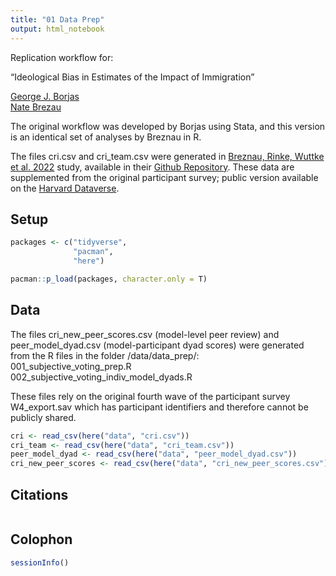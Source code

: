 ```yaml
---
title: "01 Data Prep"
output: html_notebook
---
```

Replication workflow for:

"Ideological Bias in Estimates of the Impact of Immigration"

[George J. Borjas](https://www.hks.harvard.edu/faculty/george-borjas) <br>
[Nate Brezau](https://sites.google.com/site/nbreznau/) <br>

The original workflow was developed by Borjas using Stata, and this version is an identical set of analyses by Breznau in R. 

The files cri.csv and cri_team.csv were generated in [Breznau, Rinke, Wuttke et al. 2022](https://www.pnas.org/doi/10.1073/pnas.2203150119) study, available in their [Github Repository](https://github.com/nbreznau/CRI). These data are supplemented from the original participant survey; public version available on the [Harvard Dataverse](https://dataverse.harvard.edu/dataset.xhtml?persistentId=doi:10.7910/DVN/UUP8CX).

## Setup

```r

packages <- c("tidyverse",
              "pacman",
              "here")

pacman::p_load(packages, character.only = T)

```

## Data

The files cri_new_peer_scores.csv (model-level peer review) and peer_model_dyad.csv (model-participant dyad scores) were generated from the R files in the folder /data/data_prep/: <br>
001_subjective_voting_prep.R <br>
002_subjective_voting_indiv_model_dyads.R <br>

These files rely on the original fourth wave of the participant survey W4_export.sav which has participant identifiers and therefore cannot be publicly shared.


```r

cri <- read_csv(here("data", "cri.csv"))
cri_team <- read_csv(here("data", "cri_team.csv"))
peer_model_dyad <- read_csv(here("data", "peer_model_dyad.csv"))
cri_new_peer_scores <- read_csv(here("data", "cri_new_peer_scores.csv"))

```

## Citations

```r

```

## Colophon

```r

sessionInfo()

```

